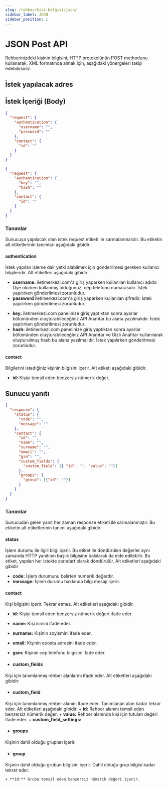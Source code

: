 ```yaml
---
slug: /rehber/kisi-bilgisi/json/
sidebar_label: JSON
sidebar_position: 1
---
```



# JSON Post API
<AccessWarning />
Rehberinizdeki kişinin bilgisini, HTTP protokolünün POST methodunu kullanarak, XML formatında almak için, aşağıdaki yönergeleri takip edebilirsiniz.

## İstek yapılacak adres

<RequestURL type="POST" url="https://api.iletimerkezi.com/v1/get-contact/json" />

## İstek İçeriği (Body)
```json title="Eğer kullanıcı adı ve şifre kullanılarak işlem yapıyorsanız isteğin içeriği"
{
  "request": {
    "authentication": {
      "username": "",
      "password": ""
    },
    "contact": {
      "id": ""
    }
  }
}
```

```json title="Eğer API Anahtarı kullanılarak işlem yapıyorsanız isteğin içeriği"
{
  "request": {
    "authentication": {
      "key": "",
      "hash": ""
    },
    "contact": {
      "id": ""
    }
  }
}
```

### Tanımlar

Sunucuya yapılacak olan istek <Badge>request</Badge> etiketi ile sarmalanmalıdır. Bu etiketin alt etiketlerinin tanımları aşağıdaki gibidir:

#### authentication
İstek yapılan işleme dair yetki alabilmek için gönderilmesi gereken kullanıcı bilgileridir. Alt etiketleri aşağıdaki gibidir:

<Tabs>
  <TabItem value="username" label="Kullanıcı Adı">
    <ul>
      <li>
        <strong>username:</strong> iletimerkezi.com'a giriş yaparken kullanılan kullanıcı adıdır. Üye olurken kullanmış olduğunuz, cep telefonu numarasıdır. İstek yapılırken gönderilmesi zorunludur.
      </li>
      <li>
        <strong>password</strong> iletimerkezi.com'a giriş yaparken kullanılan şifredir. İstek yapılırken gönderilmesi zorunludur.
      </li>
    </ul>
  </TabItem>
  <TabItem value="api-key" label="API Anahtarı">
    <ul>
      <li>
        <strong>key:</strong> iletimerkezi.com panelinize giriş yaptıktan sonra ayarlar bölümünden oluşturabileceğiniz API Anahtar bu alana yazılmalıdır. İstek yapılırken gönderilmesi zorunludur.
      </li>
      <li>
        <strong>hash:</strong> iletimerkezi.com panelinize giriş yaptıktan sonra ayarlar bölümünden oluşturabileceğiniz API Anahtar ve Gizli Anahtar kullanılarak oluşturulmuş hash bu alana yazılmalıdır. İstek yapılırken gönderilmesi zorunludur.
      </li>
    </ul>
  </TabItem>
</Tabs>

#### contact
Bilgilerini istediğiniz kişinin bilgisini içerir. Alt etiketi aşağıdaki gibidir.

+ **id:** Kişiyi temsil eden benzersiz nümerik değer.

## Sunucu yanıtı

```json
{
  "response": {
    "status": {
      "code": "",
      "message": ""
    },
    "contact": {
      "id": "",
      "name": "",
      "surname": "",
      "email": "",
      "gsm": "",
      "custom_fields": {
        "custom_field": [{ "id": "", "value": ""}]
      },
      "groups": {
        "group": [{"id": ""}]
      }
    }
  }
}
```

### Tanımlar

Sunucudan gelen yanıt her zaman <Badge>response</Badge> etiketi ile sarmalanmıştır. Bu etiketin alt etiketlerinin tanımı aşağıdaki gibidir:

#### status
İşlem durumu ile ilgili bilgi içerir. Bu etiket ile döndürülen değerler aynı zamanda HTTP yanıtının başlık bilgisine bakılarak da elde edilebilir. Bu etiket, yapılan her istekte standart olarak döndürülür. Alt etiketleri aşağıdaki gibidir

+ **code:** İşlem durumunu belirten numerik değerdir.
+ **message:** İşlem durumu hakkında bilgi mesajı içerir.

#### contact
Kişi bilgisini içerir. Tekrar etmez. Alt etiketleri aşağıdaki gibidir.

+ **id:** Kişiyi temsil eden benzersiz nümerik değeri ifade eder.
+ **name:** Kişi ismini ifade eder.
+ **surname:** Kişinin soyismini ifade eder.
+ **email:** Kişinin eposta adresini ifade eder.
+ **gsm:** Kişinin cep telefonu bilgisini ifade eder.

+ #### custom_fields
Kişi için tanımlanmış rehber alanlarını ifade eder. Alt etiketleri aşağıdaki gibidir:

  + #### custom_field
  Kişi için tanımlanmış rehber alanını ifade eder. Tanımlanan alan kadar tekrar eder. Alt etiketleri aşağıdaki gibidir.
    + **id:** Rehber alanını temsil eden benzersiz nümerik değer.
    + **value:** Rehber alanında kişi için tutulan değeri ifade eder.
    + **custom_field_settings:**

+ #### groups
Kişinin dahil olduğu grupları içerir.

  + #### group
  Kişinin dahil olduğu grubun bilgisini içerir. Dahil olduğu grup bilgisi kadar tekrar eder.

    + **id:** Grubu temsil eden benzersiz nümerik değeri içerir.